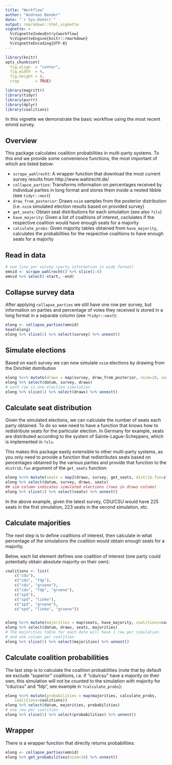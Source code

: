 ```yaml
---
title: "Workflow"
author: "Andreas Bender"
date: "`r Sys.Date()`"
output: rmarkdown::html_vignette
vignette: >
  %\VignetteIndexEntry{workflow}
  %\VignetteEngine{knitr::rmarkdown}
  %\VignetteEncoding{UTF-8}
---
```



```r
library(knitr)
opts_chunk$set(
  fig.align  = "center",
  fig.width  = 4,
  fig.height = 4,
  crop       = TRUE)
```


```r
library(magrittr)
library(tidyr)
library(purrr)
library(dplyr)
library(coalitions)
```


In this vignette we demonstrate the basic workflow using the most recent 
emnid survey. 

## Overview
This package calculates coalition probabilities in multi-party systems. To this 
end we provide some convenience functions, the most important of which are listed
below: 

- `scrape_wahlrecht`: A wrapper function that download the most current 
survey results from http://www.wahlrecht.de/
- `collapse_parties`: Transforms information on percentages received by individual
parties in long format and stores them inside a nested tibble (see `tidyr::nest`)
- `draw_from_posterior`: Draws `nsim` samples from the posterior distribution 
(i.e. `nsim` simulated election results based on provided survey)
- `get_seats`: Obtain seat distributions for each simulation (see also `?sls`)
- `have_majority`: Given a list of coalitions of interest, caclulates if the 
respective coalition would have enough seats for a majority
- `calculate_probs`: Given majority tables obtained from `have_majority`, calculates the probabilities for the respective coalitions to have enough 
seats for a majority

## Read in data 
```r
# one line per survey (party information in wide format)
emnid <- scrape_wahlrecht() %>% slice(1:6) 
emnid %>% select(-start, -end)
```

## Collapse survey data
After applying `collapse_parties` we still have one row per survey, 
but information on parties and percentage of votes they received is 
stored in a long format in a separate column (see `?tidyr::nest`):

```r
elong <- collapse_parties(emnid)
head(elong)
elong %>% slice(1) %>% select(survey) %>% unnest()
```

## Simulate elections
Based on each survey we can now simulate `nsim` elections by drawing from the 
Dirichlet distribution 

```r
elong %<>% mutate(draws = map(survey, draw_from_posterior, nsim=10, correction=0.005))
elong %>% select(datum, survey, draws)
# each row is one election simulation
elong %>% slice(1) %>% select(draws) %>% unnest()
```


## Calculate seat distribution
Given the simulated elections, we can calculate the number of seats each 
party obtained. To do so wee need to have a function that knows how to 
redistribute seats for the particular election. In Germany for example, 
seats are distributed according to the system of Sainte-Lague-Scheppers, which 
is implemented in `?sls`. 

This makes this package easily extensible to other 
multi-party systems, as you only need to provide a function that redistributes
seats based on percentages obtained by the various parties and provide that 
function to the `distrib.fun` argument of the `get_seats` function: 


```r
elong %<>% mutate(seats = map2(draws, survey, get_seats, distrib.fun=sls))
elong %>% select(datum, survey, draws, seats)
## sim column indicates simulated elections (rows in draws column)
elong %>% slice(1) %>% select(seats) %>% unnest()
```

In the above example, given the latest survey, CDU/CSU would have 225 seats 
in the first simulation, 223 seats in the second simulation, etc.


## Calculate majorities
The next step is to define coalitions of interest, then calculate in what 
percentage of the simulations the coalition would obtain enough seats for 
a majority. 

Below, each list element defines one coalition of interest (one party 
could potentially obtain absolute majority on their own):

```r
coalitions <- list(
	c("cdu"), 
	c("cdu", "fdp"), 
	c("cdu", "gruene"),
	c("cdu", "fdp", "gruene"), 
	c("spd"), 
	c("spd", "linke"), 
	c("spd", "gruene"),
	c("spd", "linke", "gruene"))


elong %<>% mutate(majorities = map(seats, have_majority, coalitions=coalitions))
elong %>% select(datum, draws, seats, majorities)
# The majorities table for each date will have 1 row per simulation
# and one column per coalition
elong %>% slice(1) %>% select(majorities) %>% unnest()
```


## Calculate coalition probabilities

The last step is to calculate the coalition probabilities (note that 
by default we exclude "superior" coalitions, i.e. if "cdu/csu" have a majority
on their own, this simulation will not be counted to the simulation with 
majority for "cdu/csu" and "fdp", see example in `?calculate_probs`): 

```r
elong %<>% mutate(probabilities = map(majorities, calculate_probs, 
	coalitions=coalitions))
elong %>% select(datum, majorities, probabilities)
# one row per coalition
elong %>% slice(1) %>% select(probabilities) %>% unnest()
```


## Wrapper
There is a wrapper function that directly returns probabilities: 

```r
elong <- collapse_parties(emnid)
elong %>% get_probabilities(nsim=10) %>% unnest()
```

